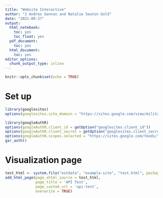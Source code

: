 ```yaml
---
title: "Website Interactive"
author: "J Andres Gannon and Natalie Seaton Gold"
date: "2021-09-27"
output:
  html_notebook:
    toc: yes
    toc_float: yes
  pdf_document:
    toc: yes
  html_document:
    toc: yes
editor_options:
  chunk_output_type: inline
---
```

<style>
    body .main-container {
        max-width: 100%;
    }
</style>


```r
knitr::opts_chunk$set(echo = TRUE)
```

# Set up
```r
library(googlesites)
options(googlesites.site_domain = "https://sites.google.com/view/militarycapabilities/")

library(googleAuthR)
options(googleAuthR.client_id = getOption("googlesites.client_id"))
options(googleAuthR.client_secret = getOption("googlesites.client_secret"))
options(googleAuthR.scopes.selected = "https://sites.google.com/feeds/")
gar_auth()
```

# Visualization page
```r
test_html <- system.file("extdata", "example-site", "test.html", package = "googlesites")
add_html_page(page_xhtml_source = test_html,
              page_title = 'API Test',
              page_custom_url = 'api-test',
              overwrite = TRUE)
```
